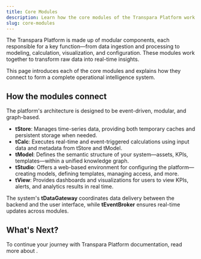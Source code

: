```yaml
---
title: Core Modules
description: Learn how the core modules of the Transpara Platform work together to deliver real-time analytics and operational intelligence.
slug: core-modules
---
```



The Transpara Platform is made up of modular components, each responsible for a key function—from data ingestion and processing to modeling, calculation, visualization, and configuration. These modules work together to transform raw data into real-time insights.

This page introduces each of the core modules and explains how they connect to form a complete operational intelligence system.

## How the modules connect

The platform's architecture is designed to be event-driven, modular, and graph-based.

- **tStore**: Manages time-series data, providing both temporary caches and persistent storage when needed.
- **tCalc**: Executes real-time and event-triggered calculations using input data and metadata from tStore and tModel.
- **tModel**: Defines the semantic structure of your system—assets, KPIs, templates—within a unified knowledge graph.
- **tStudio**: Offers a web-based environment for configuring the platform—creating models, defining templates, managing access, and more.
- **tView**: Provides dashboards and visualizations for users to view KPIs, alerts, and analytics results in real time.

The system's **tDataGateway** coordinates data delivery between the backend and the user interface, while **tEventBroker** ensures real-time updates across modules.

## What's Next?

To continue your journey with Transpara Platform documentation, read more about .